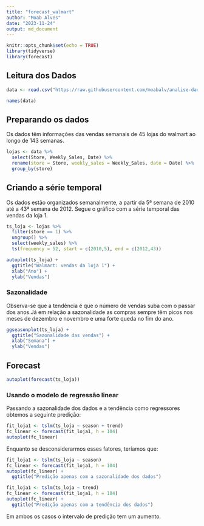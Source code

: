 ---
title: "forecast_walmart"
author: "Moab Alves"
date: "2023-11-24"
output: md_document
---

```{r setup, include=FALSE}
knitr::opts_chunk$set(echo = TRUE)
library(tidyverse)
library(forecast)


```

## Leitura dos Dados

```{r leitura dos dados}
data <- read.csv("https://raw.githubusercontent.com/moabalv/analise-dados/main/walmart-sales-dataset-of-45stores.csv")

names(data)
```

## Preparando os dados

Os dados têm informações das vendas semanais de 45 lojas do walmart ao longo de 143 semanas.

```{r}
lojas <- data %>%
  select(Store, Weekly_Sales, Date) %>%
  rename(store = Store, weekly_sales = Weekly_Sales, date = Date) %>%
  group_by(store)
```

## Criando a série temporal

Os dados estão organizados semanalmente, a partir da 5ª semana de 2010 até a 43ª semana de 2012. Segue o gráfico com a série temporal das vendas da loja 1.

```{r}
ts_loja <- lojas %>%
  filter(store == 1) %>%
  ungroup() %>%
  select(weekly_sales) %>%
  ts(frequency = 52, start = c(2010,5), end = c(2012,43))

autoplot(ts_loja) +
  ggtitle("Walmart: vendas da loja 1") +
  xlab("Ano") +
  ylab("Vendas")
```

### Sazonalidade

Observa-se que a tendência é que o número de vendas suba com o passar dos anos.Já em relação a sazonalidade as compras sempre têm picos nos meses de dezembro e novembro e uma forte queda no fim do ano.

```{r, fig.width=9, fig.height = 5}
ggseasonplot(ts_loja) +
  ggtitle("Sazonalidade das vendas") +
  xlab("Semana") + 
  ylab("Vendas")
```

## Forecast

```{r, fig.width=9, fig.height = 5}
autoplot(forecast(ts_loja))
```

### Usando o modelo de regressão linear

Passando a sazonalidade dos dados e a tendência como regressores obtemos a seguinte predição:

```{r, fig.width=9, fig.height = 5}
fit_loja1 <- tslm(ts_loja ~ season + trend)
fc_linear <- forecast(fit_loja1, h = 104)
autoplot(fc_linear)
```

Enquanto se desconsiderarmos esses fatores, teríamos que:

```{r}
fit_loja1 <- tslm(ts_loja ~ season)
fc_linear <- forecast(fit_loja1, h = 104)
autoplot(fc_linear) +
  ggtitle("Predição apenas com a sazonalidade dos dados")

fit_loja1 <- tslm(ts_loja ~ trend)
fc_linear <- forecast(fit_loja1, h = 104)
autoplot(fc_linear) + 
  ggtitle("Predição apenas com a tendência dos dados")
```

Em ambos os casos o intervalo de predição tem um aumento.
